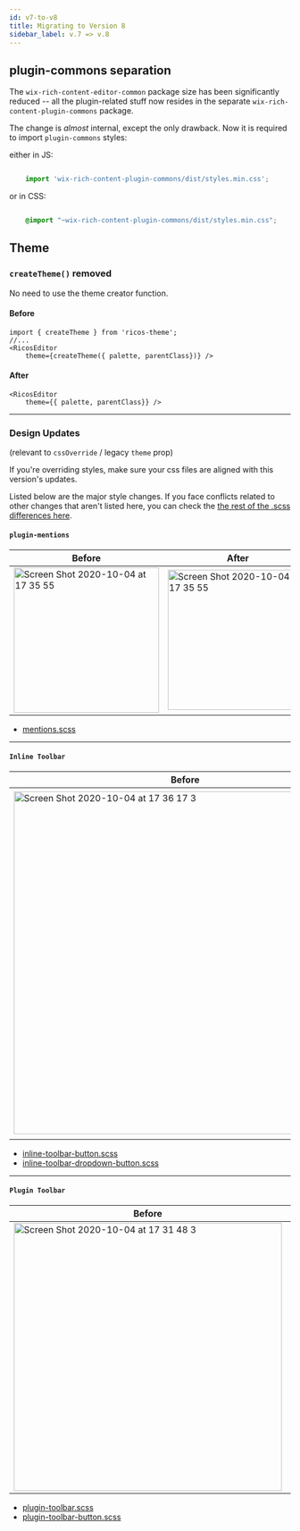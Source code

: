 ```yaml
---
id: v7-to-v8
title: Migrating to Version 8
sidebar_label: v.7 => v.8
---
```

## plugin-commons separation

The `wix-rich-content-editor-common` package size has been significantly reduced -- all the plugin-related stuff now resides in the separate `wix-rich-content-plugin-commons` package. 

The change is _almost_ internal, except the only drawback. Now it is required to import `plugin-commons` styles:

either in JS:

```js

    import 'wix-rich-content-plugin-commons/dist/styles.min.css';

```
or in CSS:

```css

    @import "~wix-rich-content-plugin-commons/dist/styles.min.css";

```


## Theme

### `createTheme()` removed

No need to use the theme creator function.

#### Before

```tsx
import { createTheme } from 'ricos-theme';
//...
<RicosEditor
    theme={createTheme({ palette, parentClass})} />
```

#### After

```tsx
<RicosEditor
    theme={{ palette, parentClass}} />
```


***

### Design Updates
(relevant to `cssOverride` / legacy `theme` prop)

If you're overriding styles, make sure your css files are aligned with this version's updates.

Listed below are the major style changes.
If you face conflicts related to other changes that aren't listed here, you can check the [the rest of the .scss differences here](https://github.com/wix-incubator/rich-content/pull/1607/files?file-filters%5B%5D=.scss).

#### `plugin-mentions`
|Before|After|
|------|-----|
|<img width="260" alt="Screen Shot 2020-10-04 at 17 35 55" src="https://user-images.githubusercontent.com/22775305/95095237-79048d00-0733-11eb-899a-d887a784a2a5.png" />|<img width="251" alt="Screen Shot 2020-10-04 at 17 35 55" src="https://user-images.githubusercontent.com/22775305/95095355-9f2a2d00-0733-11eb-9287-a07f867e2e74.png" />|

- [mentions.scss](https://github.com/wix-incubator/rich-content/blob/master/packages/plugin-mentions/web/statics/mentions.scss)

***

#### `Inline Toolbar`
|Before|After|
|------|-----|
|<img width="614" alt="Screen Shot 2020-10-04 at 17 36 17 3" src="https://user-images.githubusercontent.com/22775305/95096162-98e88080-0734-11eb-8113-47da9d5b37df.png" />|<img width="623" alt="Screen Shot 2020-10-04 at 17 36 17 2" src="https://user-images.githubusercontent.com/22775305/95096165-9a19ad80-0734-11eb-9dea-e516aaa62b11.png" />|

- [inline-toolbar-button.scss](https://github.com/wix-incubator/rich-content/blob/master/packages/editor-common/web/statics/styles/inline-toolbar-button.scss)
- [inline-toolbar-dropdown-button.scss](https://github.com/wix-incubator/rich-content/blob/master/packages/editor/web/statics/styles/inline-toolbar-dropdown-button.scss)

***

#### `Plugin Toolbar`
|Before|After|
|------|-----|
|<img width="480" alt="Screen Shot 2020-10-04 at 17 31 48 3" src="https://user-images.githubusercontent.com/22775305/95100351-af450b00-0739-11eb-82ee-02e6181060b3.png" />|<img width="480" alt="Screen Shot 2020-10-04 at 17 31 48 2" src="https://user-images.githubusercontent.com/22775305/95100360-b0763800-0739-11eb-9177-43126c878d76.png" />|

- [plugin-toolbar.scss](https://github.com/wix-incubator/rich-content/blob/master/packages/plugin-commons/web/statics/styles/plugin-toolbar.scss)
- [plugin-toolbar-button.scss](https://github.com/wix-incubator/rich-content/blob/master/packages/plugin-commons/web/statics/styles/plugin-toolbar-button.scss)
